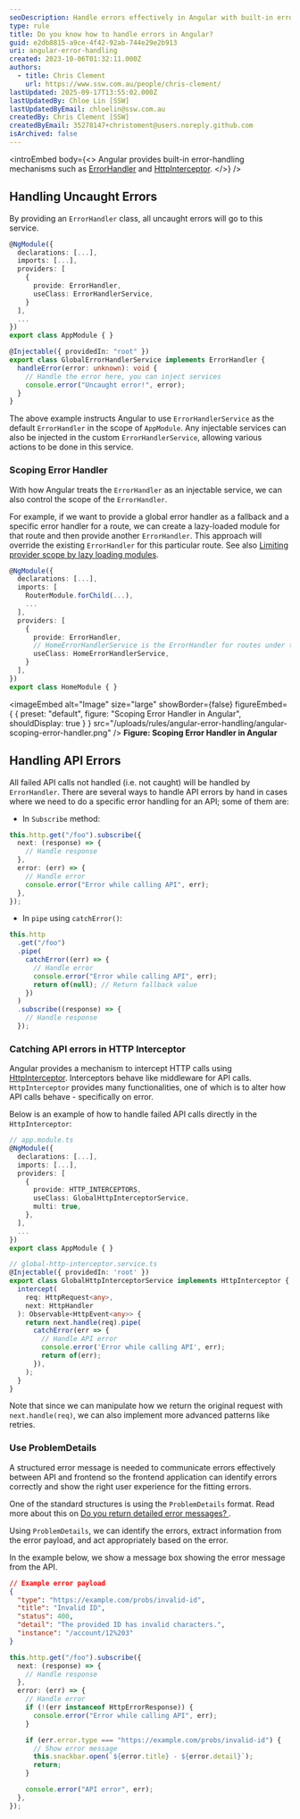 ```yaml
---
seoDescription: Handle errors effectively in Angular with built-in error-handling mechanisms like ErrorHandler and HttpInterceptor, learn how to scope error handlers and catch API errors
type: rule
title: Do you know how to handle errors in Angular?
guid: e2db8815-a9ce-4f42-92ab-744e29e2b913
uri: angular-error-handling
created: 2023-10-06T01:32:11.000Z
authors:
  - title: Chris Clement
    url: https://www.ssw.com.au/people/chris-clement/
lastUpdated: 2025-09-17T13:55:02.000Z
lastUpdatedBy: Chloe Lin [SSW]
lastUpdatedByEmail: chloelin@ssw.com.au
createdBy: Chris Clement [SSW]
createdByEmail: 35278147+christoment@users.noreply.github.com
isArchived: false
---
```


<introEmbed
  body={<>
Angular provides built-in error-handling mechanisms such as [ErrorHandler](https://angular.io/api/core/ErrorHandler) and [HttpInterceptor](https://angular.io/api/common/http/HttpInterceptor).
  </>}
/>
## Handling Uncaught Errors

By providing an `ErrorHandler` class, all uncaught errors will go to this service.

```ts
@NgModule({
  declarations: [...],
  imports: [...],
  providers: [
    {
      provide: ErrorHandler,
      useClass: ErrorHandlerService,
    }
  ],
  ...
})
export class AppModule { }
```

```ts
@Injectable({ providedIn: "root" })
export class GlobalErrorHandlerService implements ErrorHandler {
  handleError(error: unknown): void {
    // Handle the error here, you can inject services
    console.error("Uncaught error!", error);
  }
}
```

The above example instructs Angular to use `ErrorHandlerService` as the default `ErrorHandler` in the scope of `AppModule`.
Any injectable services can also be injected in the custom `ErrorHandlerService`, allowing various actions to be done in this service.

### Scoping Error Handler

With how Angular treats the `ErrorHandler` as an injectable service, we can also control the scope of the `ErrorHandler`.

For example, if we want to provide a global error handler as a fallback and a specific error handler for a route, we can create a lazy-loaded module for that route and then provide another `ErrorHandler`. This approach will override the existing `ErrorHandler` for this particular route. See also [Limiting provider scope by lazy loading modules](https://angular.io/guide/providers#limiting-provider-scope-by-lazy-loading-modules).

```ts
@NgModule({
  declarations: [...],
  imports: [
    RouterModule.forChild(...),
    ...
  ],
  providers: [
    {
      provide: ErrorHandler,
      // HomeErrorHandlerService is the ErrorHandler for routes under this lazy-loaded module
      useClass: HomeErrorHandlerService,
    }
  ],
})
export class HomeModule { }
```


<imageEmbed
  alt="Image"
  size="large"
  showBorder={false}
  figureEmbed={ {
    preset: "default",
    figure: "Scoping Error Handler in Angular",
    shouldDisplay: true
  } }
  src="/uploads/rules/angular-error-handling/angular-scoping-error-handler.png"
/>
**Figure: Scoping Error Handler in Angular**

## Handling API Errors

All failed API calls not handled (i.e. not caught) will be handled by `ErrorHandler`. There are several ways to handle API errors by hand in cases where we need to do a specific error handling for an API; some of them are:

* In `Subscribe` method:

```ts
this.http.get("/foo").subscribe({
  next: (response) => {
    // Handle response
  },
  error: (err) => {
    // Handle error
    console.error("Error while calling API", err);
  },
});
```

* In `pipe` using `catchError()`:

```ts
this.http
  .get("/foo")
  .pipe(
    catchError((err) => {
      // Handle error
      console.error("Error while calling API", err);
      return of(null); // Return fallback value
    })
  )
  .subscribe((response) => {
    // Handle response
  });
```

### Catching API errors in HTTP Interceptor

Angular provides a mechanism to intercept HTTP calls using [HttpInterceptor](https://angular.io/api/common/http/HttpInterceptor). Interceptors behave like middleware for API calls.
`HttpInterceptor` provides many functionalities, one of which is to alter how API calls behave - specifically on error.

Below is an example of how to handle failed API calls directly in the `HttpInterceptor`:

```ts
// app.module.ts
@NgModule({
  declarations: [...],
  imports: [...],
  providers: [
    {
      provide: HTTP_INTERCEPTORS,
      useClass: GlobalHttpInterceptorService,
      multi: true,
    },
  ],
  ...
})
export class AppModule { }

// global-http-interceptor.service.ts
@Injectable({ providedIn: 'root' })
export class GlobalHttpInterceptorService implements HttpInterceptor {
  intercept(
    req: HttpRequest<any>,
    next: HttpHandler
  ): Observable<HttpEvent<any>> {
    return next.handle(req).pipe(
      catchError(err => {
        // Handle API error
        console.error('Error while calling API', err);
        return of(err);
      }),
    );
  }
}
```

Note that since we can manipulate how we return the original request with `next.handle(req)`, we can also implement more advanced patterns like retries.

### Use ProblemDetails

A structured error message is needed to communicate errors effectively between API and frontend so the frontend application can identify errors correctly and show the right user experience for the fitting errors.

One of the standard structures is using the `ProblemDetails` format. Read more about this on [Do you return detailed error messages?
](/do-you-return-detailed-error-messages).

Using `ProblemDetails`, we can identify the errors, extract information from the error payload, and act appropriately based on the error.

In the example below, we show a message box showing the error message from the API.

```json
// Example error payload
{
  "type": "https://example.com/probs/invalid-id",
  "title": "Invalid ID",
  "status": 400,
  "detail": "The provided ID has invalid characters.",
  "instance": "/account/12%203"
}
```

```ts
this.http.get("/foo").subscribe({
  next: (response) => {
    // Handle response
  },
  error: (err) => {
    // Handle error
    if (!(err instanceof HttpErrorResponse)) {
      console.error("Error while calling API", err);
    }

    if (err.error.type === "https://example.com/probs/invalid-id") {
      // Show error message
      this.snackbar.open(`${error.title} - ${error.detail}`);
      return;
    }

    console.error("API error", err);
  },
});
```
